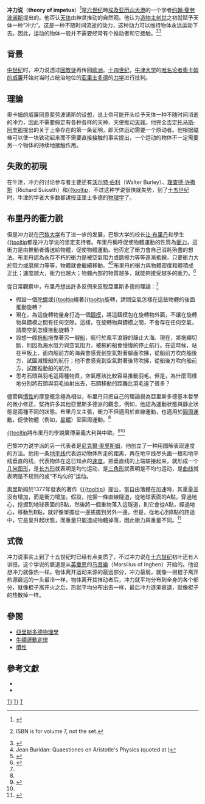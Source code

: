 '''冲力说'''（'''theory of impetus'''）<ref>{{Citation  | last = Duhem | first = Pierre | contribution = Physics, History of | year = 1913 | title = The Catholic Encyclopedia: An International Work of Reference on the Constitution, Doctrine, and History of the Catholic Church | editor = Charles G. Herbermann |editor2=Edward A. Pace |editor3=Condé B. Pallen |editor4=John J. Wynne |editor5=Thomas J. Shahan | volume = 12 | page = 51 | place = New York | publisher = Encyclopedia Press }}</ref>是[[六世纪|六世纪]]時[[埃及|埃及]][[亚历山大港|亚历山大港]]的一个学者[[约翰·斐劳波诺斯|约翰·斐劳波诺斯]]提出的。他否认[[天体|天体]]由神灵推动的自然观。他认为[[造物主|造物主]][[创世|创世]]之初就赋予天体一种“冲力”。这是一种不随时间流逝的动力，这种动力可以维持物体永远运动下去。因此，运动的物体一般并不需要经常有个推动者和它接触。<ref>{{Cite book|chapter=Philoponus, John|editor=Craig, Edward|year=1998|title=Routledge Encyclopedia of Philosophy, volume 7, Nihilism-Quantum mechanics|pages=371–377|isbn=978-0-415-18712-1}} ISBN is for volume 7, not the set.</ref><ref>{{Cite book|author=Lindberg, David C. |year=2007|title=The Beginnings of Western Science: The European Scientific Tradition in Philosophical, Religious, and Institutional Context, Prehistory to A.D. 1450|url=https://archive.org/details/beginningsofwest0000lind_d9a5 |edition=second|location=Chicago, Illinois|publisher=University of Chicago Press|page=[https://archive.org/details/beginningsofwest0000lind_d9a5/page/307 307]–308|isbn=978-0-226-48205-7}}</ref>

==背景==
[[中世纪|中世纪]]时，冲力说透过[[回教徒|回教徒]]再传回[[欧洲|欧洲]]。[[十四世纪|十四世纪]]，[[牛津大学|牛津大学]]的[[唯名论|唯名论者]][[奧卡姆的威廉|奧卡姆的威廉]]开始对当时占统治地位的[[亚里士多德|亚里士多德]]的[[經典力學|力学]]进行批判。

==理論==
奧卡姆的威廉同意斐劳波诺斯的设想，说上帝可能开头给予天体一种不随时间消逝的冲力，因此不需要假定有各种各样的天神、天使推动[[天球|天球]]。他完全否定[[托马斯·阿奎那|托马斯·阿奎那]]提出的关于上帝存在的第一条证明，即天体运动需要一个原动者。他根据磁棒可以使一块铁动起来而不需要直接接触的事实提出，一个运动的物体不一定需要另一个物体的持续地接触作用。

==失敗的初現==
在牛津，冲力的讨论参与者主要还有[[沃尔特·伯利|沃尔特·伯利]]（Walter Burley）、[[理查德·许撒斯|理查德·许撒斯]]（Richard Suiceth）和[[赫特斯柏立的威廉|{{tooltip]]，不过这种学说很快就失势，到了[[十五世纪|十五世纪]]时，牛津的学者大多数都讲授亚里士多德的[[物理学|物理学]]了。

==布里丹的衝力說==
但是冲力说在[[巴黎大学|巴黎大学]]有了进一步的发展，巴黎大学的校长[[让·布里丹|让·布里丹]]和學生[[薩克森的阿爾伯特_(哲學家)|{{tooltip]]都是冲力学说的坚定支持者。布里丹稱呼促使物體運動的性質為[[衝力說|衝力]]，這衝力是由推動者傳送給物體，促使物體運動。他否定了衝力會自己消耗殆盡的想法。布里丹認為永存不朽的衝力是被空氣阻力或磨擦力等等逐漸抵銷，只要衝力大於阻力或磨擦力等等，物體就會繼續移動。<ref>Jean Buridan: Quaestiones on Aristotle's Physics (quoted at {{cite web |url=http://brahms.phy.vanderbilt.edu/a203/impetus_theory.html |title=存档副本 |accessdate=2011-07-20 |deadurl=yes |archiveurl=https://web.archive.org/web/20110720105959/http://brahms.phy.vanderbilt.edu/a203/impetus_theory.html |archivedate=2011-07-20 }})</ref><ref name=Glick_107>{{Harvnb|Glick|2005|pp=107}}</ref>布里丹的衝力與物體密度和體積成正比；速度越大，衝力也越大；物體內部的物質越多，就能夠接受越多的衝力。<ref name=Dugas_47>{{Harvnb|Dugas|1988|pp=47-50}}</ref>

從日常觀察中，布里丹想出許多反例來反駁亞里斯多德的理論：<ref name=Dugas_47/>
*假設一個[[陀螺|陀螺]]或[[磨石|{{tooltip]]繞著[[固定軸|{{tooltip]]旋轉，請問空氣怎樣在這些物體的後面推動旋轉？
*現在，為這旋轉物量身打造一個[[鑄造|鑄模]]，將這鑄模包在旋轉物外面，不讓在旋轉物與鑄模之間有任何空隙。這樣，在旋轉物與鑄模之間，不會存在任何空氣，請問空氣怎樣推動旋轉？
*設想一艘[[拖船|拖船]]拖曳著另一艘[[船|船]]，航行於風平浪靜的靜止大海。現在，將拖繩切斷，則因為海水阻力與空氣阻力，被拖的船會慢慢的停止航行。在這時候，站在甲板上、面向船前方的海員會感覺到空氣對著臉面吹拂，從船前方吹向船後方，試圖減慢船的航行；他不會感覺到空氣對著後背吹拂，從船後方吹向船前方，試圖推動船的航行。
*思考石頭與羽毛這兩種物質，空氣應該比較容易推動羽毛。但是，為什麼同樣地分別將石頭與羽毛拋射出去，石頭移動的距離比羽毛遠了很多？

儘管與[[慣性|慣性]]的摩登概念極為相似，布里丹只把自己的理論視為亞里斯多德基本哲學的微小修正，堅持許多其他亞里斯多德派的觀念，例如，他認為運動狀態與靜止狀態是兩種不同的狀態。布里丹又主張，衝力不但適用於直線運動，也適用於[[圓周運動|圓周運動]]，促使物體（例如，[[星體|星體]]）呈圓周運動。<ref name=Glick_107/>

[[薩克森的阿爾伯特|{{tooltip]]將布里丹的學說廣傳至義大利與中歐。<ref>{{Citation | last = Dales | first = Richard | title = The scientific achievement of the Middle Ages | publisher = University of Pennsylvania Press | year = 1973 | edition = illustrated| pages =pp. 111| isbn = 9780812210576}}</ref><ref name=Glick_107/>

巴黎冲力说学派的另一代表者是[[尼克爾·奧里斯姆|尼克爾·奧里斯姆]]，他创立了一种用图解表现速度的方法。他用一条[[地平线|地平线]]代表运动物体所走的距离，再在地平线尽头画一根和地平线垂直的线，代表物体在这已知点的[[速度|速度]]。把垂直线的上端联接起来，就形成一个[[几何|几何图形]]，是[[长方形|长方形]]就表明是均匀运动，是[[三角形|三角形]]就表明是不均匀运动，是[[曲线|曲线]]就表明是不规则的或“不均匀的”运动。

奧里斯姆於1377年發表的著作《[[天地通論|{{tooltip]]》提出，當自由落體在加速時，其重量並沒有增加，而是衝力增加。假設，挖掘一條直線隧道，從地球表面的A點，穿過地心，挖掘到地球表面的B點，然後將一個重物落入這隧道，則它會從A點，經過地心，移動到B點，就好像單擺從一邊搖擺到另外一邊。但是，從地心到B點的路途中，它是呈升起狀態，而重量只能造成物體掉落，因此衝力與重量不同。<ref name=Dugas_59>{{Harvnb|Dugas|1988|pp=59}}</ref>

==式微==
冲力说事实上到了十五世纪时已经有点变质了，不过冲力说在[[十六世纪|十六世纪]]初叶还有人讲授。这个学说的衰退是从[[英羹恩|英羹恩]]的[[马昔樂|马昔樂]]（Marsilius of Inghen）开始的。他设想冲力就像热一样。物体离开运动来源的最远部分，冲力最弱，就像一根棍子离开热源最远的一头最冷一样，物体离开其推动者后，冲力就平均分布到全身的各个部分，就像棍子离开火之后，热就平均分布出去一样，最后冲力逐渐衰退，就像棍子的热散掉一样。

==參閱==
*[[亞里斯多德物理學|亞里斯多德物理學]]
*[[牛頓運動定律|牛頓運動定律]]
*[[慣性|慣性]]

==參考文獻==
{{reflist|2}}
*{{Citation  | last = Dugas  | first = R.  | title = A History Of Mechanics 
 | place = New York  | publisher = Dover Publications, Inc.  | year = 1988| isbn = 0-486-65632-2}}
*{{Citation  | last = Glick| title = Medieval science, technology, and medicine: an encyclopedia  | publisher =Psychology Press  | year = 2005  | edition = Illustrated  | isbn = 9780415969307}}

[[Category:自然哲学|TI]]
[[Category:经典力学|TI]]
[[Category:已废弃的物理学理论|T]]